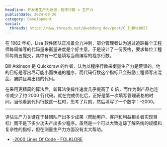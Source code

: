 ```yaml
---
headline: 开发者生产力迷思：程序行数 = 生产力
publishDate: 2024-08-26
category: Development
social:
  threads: https://www.threads.net/@webdong.dev/post/C_IjBMsBU53
---
```


在 1982 年初，Lisa 软件团队正准备全力冲刺，部分管理者认为通过追踪每个工程师每周编写的代码量来衡量进度是个好主意。于是设计了一份表格，要求每位工程师每周五提交，其中有一栏是填写当周编写的程序行数。

Bill Atkinson 是 Quickdraw 的作者，认为以程序行数来衡量生产力是荒谬的。他的目标是写出尽可能小而快速的程序，而代码行数这个指标只会鼓励工程师写出混乱、臃肿且易出错的代码。

在采用更精简的算法后，新算法使操作速度几乎提高了 6 倍，而作为副产品也连带减少了约 2000 行代码。就在完成优化后，正好是第一次填写管理表格的时间，当他看到代码行数这一栏时，思考了片刻，然后填写了一个数字：-2000。

---

评估生产力关键在于替团队产出多少成果（帮助用户、客户和利益相关者实现目标）而不是下多少功夫产出多少程序。虽然是一个可以大致追踪了解系统的规模和复杂性的指标，但在测量生产力方面没有太大帮助。

- [-2000 Lines Of Code - FOLKLORE](https://www.folklore.org/Negative_2000_Lines_Of_Code.html)
